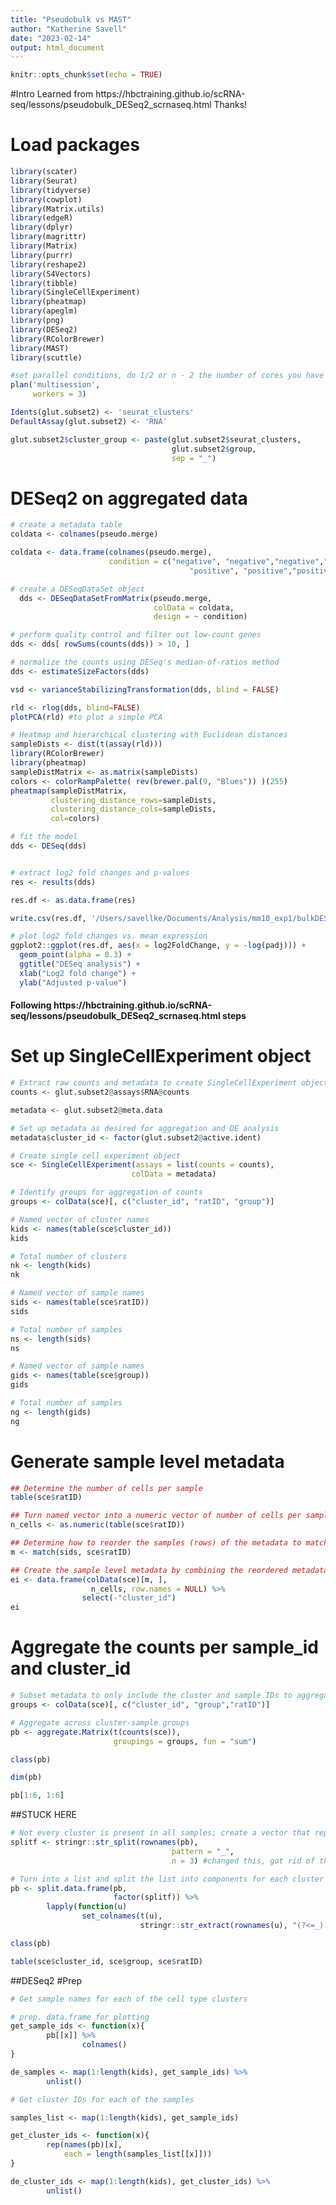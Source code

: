 ```yaml
---
title: "Pseudobulk vs MAST"
author: "Katherine Savell"
date: "2023-02-14"
output: html_document
---
```


```r
knitr::opts_chunk$set(echo = TRUE)
```
#Intro
Learned from https://hbctraining.github.io/scRNA-seq/lessons/pseudobulk_DESeq2_scrnaseq.html Thanks!

# Load packages

```r
library(scater)
library(Seurat)
library(tidyverse)
library(cowplot)
library(Matrix.utils)
library(edgeR)
library(dplyr)
library(magrittr)
library(Matrix)
library(purrr)
library(reshape2)
library(S4Vectors)
library(tibble)
library(SingleCellExperiment)
library(pheatmap)
library(apeglm)
library(png)
library(DESeq2)
library(RColorBrewer)
library(MAST)
library(scuttle)

#set parallel conditions, do 1/2 or n - 2 the number of cores you have
plan('multisession', 
     workers = 3)
```

```r
Idents(glut.subset2) <- 'seurat_clusters'
DefaultAssay(glut.subset2) <- 'RNA'

glut.subset2$cluster_group <- paste(glut.subset2$seurat_clusters, 
                                    glut.subset2$group, 
                                    sep = "_")
```

# DESeq2 on aggregated data
```r

# create a metadata table
coldata <- colnames(pseudo.merge)

coldata <- data.frame(colnames(pseudo.merge),
                      condition = c("negative", "negative","negative","negative",
                                        "positive", "positive","positive","positive"))

# create a DESeqDataSet object
  dds <- DESeqDataSetFromMatrix(pseudo.merge, 
                                colData = coldata, 
                                design = ~ condition)

# perform quality control and filter out low-count genes
dds <- dds[ rowSums(counts(dds)) > 10, ]

# normalize the counts using DESeq's median-of-ratios method
dds <- estimateSizeFactors(dds)

vsd <- varianceStabilizingTransformation(dds, blind = FALSE)

rld <- rlog(dds, blind=FALSE)
plotPCA(rld) #to plot a simple PCA

# Heatmap and hierarchical clustering with Euclidean distances
sampleDists <- dist(t(assay(rld))) 
library(RColorBrewer)
library(pheatmap)
sampleDistMatrix <- as.matrix(sampleDists)
colors <- colorRampPalette( rev(brewer.pal(9, "Blues")) )(255)
pheatmap(sampleDistMatrix,
         clustering_distance_rows=sampleDists,
         clustering_distance_cols=sampleDists,
         col=colors)

# fit the model
dds <- DESeq(dds)


# extract log2 fold changes and p-values
res <- results(dds)

res.df <- as.data.frame(res)

write.csv(res.df, '/Users/savellke/Documents/Analysis/mm10_exp1/bulkDESeqGlut.csv')

# plot log2 fold changes vs. mean expression
ggplot2::ggplot(res.df, aes(x = log2FoldChange, y = -log(padj))) +
  geom_point(alpha = 0.3) +
  ggtitle("DESeq analysis") +
  xlab("Log2 fold change") +
  ylab("Adjusted p-value")

```

#### Following https://hbctraining.github.io/scRNA-seq/lessons/pseudobulk_DESeq2_scrnaseq.html steps

# Set up SingleCellExperiment object
```r
# Extract raw counts and metadata to create SingleCellExperiment object
counts <- glut.subset2@assays$RNA@counts 

metadata <- glut.subset2@meta.data

# Set up metadata as desired for aggregation and DE analysis
metadata$cluster_id <- factor(glut.subset2@active.ident)

# Create single cell experiment object
sce <- SingleCellExperiment(assays = list(counts = counts), 
                           colData = metadata)

# Identify groups for aggregation of counts
groups <- colData(sce)[, c("cluster_id", "ratID", "group")]

```

```r
# Named vector of cluster names
kids <- names(table(sce$cluster_id))
kids

# Total number of clusters
nk <- length(kids)
nk

# Named vector of sample names
sids <- names(table(sce$ratID))
sids

# Total number of samples 
ns <- length(sids)
ns

# Named vector of sample names
gids <- names(table(sce$group))
gids

# Total number of samples 
ng <- length(gids)
ng
```
# Generate sample level metadata
```r
## Determine the number of cells per sample
table(sce$ratID)

## Turn named vector into a numeric vector of number of cells per sample
n_cells <- as.numeric(table(sce$ratID))

## Determine how to reorder the samples (rows) of the metadata to match the order of sample names in sids vector
m <- match(sids, sce$ratID)

## Create the sample level metadata by combining the reordered metadata with the number of cells corresponding to each sample.
ei <- data.frame(colData(sce)[m, ], 
                  n_cells, row.names = NULL) %>% 
                select(-"cluster_id")
ei
```
# Aggregate the counts per sample_id and cluster_id
```r
# Subset metadata to only include the cluster and sample IDs to aggregate across
groups <- colData(sce)[, c("cluster_id", "group","ratID")]

# Aggregate across cluster-sample groups
pb <- aggregate.Matrix(t(counts(sce)), 
                       groupings = groups, fun = "sum") 

class(pb)

dim(pb)

pb[1:6, 1:6]
```

##STUCK HERE
```r
# Not every cluster is present in all samples; create a vector that represents how to split samples
splitf <- stringr::str_split(rownames(pb), 
                                    pattern = "_",  
                                    n = 3) #changed this, got rid of the sapply

# Turn into a list and split the list into components for each cluster and transform, so rows are genes and columns are samples and make rownames as the sample IDs
pb <- split.data.frame(pb, 
                       factor(splitf)) %>%
        lapply(function(u) 
                set_colnames(t(u), 
                             stringr::str_extract(rownames(u), "(?<=_)[:alnum:]+")))

class(pb)
```

```r
table(sce$cluster_id, sce$group, sce$ratID)
```

##DESeq2
#Prep
```r
# Get sample names for each of the cell type clusters

# prep. data.frame for plotting
get_sample_ids <- function(x){
        pb[[x]] %>%
                colnames()
}

de_samples <- map(1:length(kids), get_sample_ids) %>%
        unlist()

# Get cluster IDs for each of the samples

samples_list <- map(1:length(kids), get_sample_ids)

get_cluster_ids <- function(x){
        rep(names(pb)[x], 
            each = length(samples_list[[x]]))
}

de_cluster_ids <- map(1:length(kids), get_cluster_ids) %>%
        unlist()
```

